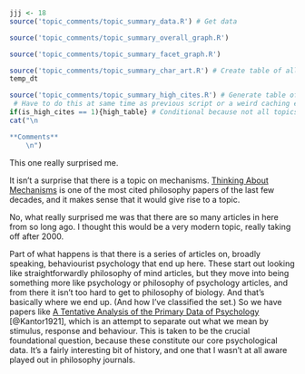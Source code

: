 ```r
jjj <- 18
source('topic_comments/topic_summary_data.R') # Get data
```

```r
source('topic_comments/topic_summary_overall_graph.R')
```

```r
source('topic_comments/topic_summary_facet_graph.R')
```

```r
source('topic_comments/topic_summary_char_art.R') # Create table of all articles in topic
temp_dt
```

```r
source('topic_comments/topic_summary_high_cites.R') # Generate table of highly cited articles. 
 # Have to do this at same time as previous script or a weird caching error occurs.
if(is_high_cites == 1){high_table} # Conditional because not all topics have high cites
cat("\n

**Comments**
	\n")
```

This one really surprised me. 

It isn't a surprise that there is a topic on mechanisms. [Thinking About Mechanisms](https://philpapers.org/rec/MACTAM) is one of the most cited philosophy papers of the last few decades, and it makes sense that it would give rise to a topic.

No, what really surprised me was that there are so many articles in here from so long ago. I thought this would be a very modern topic, really taking off after 2000.

Part of what happens is that there is a series of articles on, broadly speaking, behaviourist psychology that end up here. These start out looking like straightforwardly philosophy of mind articles, but they move into being something more like psychology or philosophy of psychology articles, and from there it isn't too hard to get to philosophy of biology. And that's basically where we end up. (And how I've classified the set.) So we have papers like [A Tentative Analysis of the Primary Data of Psychology](https://philpapers.org/rec/KANATA) [@Kantor1921], which is an attempt to separate out what we mean by stimulus, response and behaviour. This is taken to be the crucial foundational question, because these constitute our core psychological data. It's a fairly interesting bit of history, and one that I wasn't at all aware played out in philosophy journals.